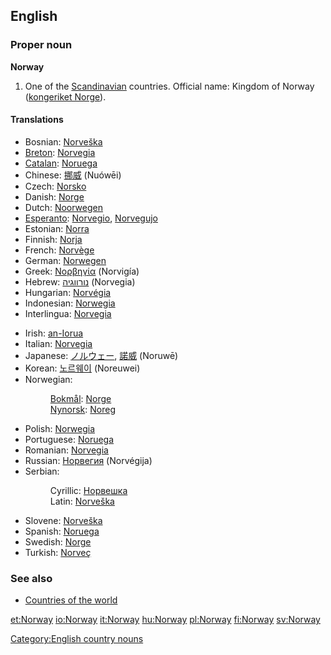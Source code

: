 ==English==
{{wikipedia}}
===Proper noun===
'''Norway'''

# One of the [[Scandinavian]] countries. Official name: Kingdom of Norway ([[kongeriket Norge]]).

====Translations====
{{top}}
*Bosnian: [[Norveška#Bosnian|Norveška]] {{f}}
*[[Breton]]: [[Norvegia]]
*[[Catalan]]: [[Noruega]] {{f}}
*Chinese: [[挪威]] (Nuówēi)
*Czech: [[Norsko]]
*Danish: [[Norge]]
*Dutch: [[Noorwegen]]
*[[Esperanto]]: [[Norvegio]], [[Norvegujo]]
*Estonian: [[Norra]]
*Finnish: [[Norja]]
*French: [[Norvège]] {{f}}
*German: [[Norwegen]] {{n}}
*Greek: [[Νορβηγία]] (Norvigía) {{f}}
*Hebrew: [[נורווגיה]] (Norvegia)
*Hungarian: [[Norvégia]]
*Indonesian: [[Norwegia]]
*Interlingua: [[Norvegia]]
{{mid}}
*Irish: [[an-Iorua]] {{f}}
*Italian: [[Norvegia]] {{f}}
*Japanese: [[ノルウェー]], [[諾威]] (Noruwē)
*Korean: [[노르웨이]] (Noreuwei)
*Norwegian: 
*:[[Bokmål]]: [[Norge]]
*:[[Nynorsk]]: [[Noreg]]
*Polish: [[Norwegia]]
*Portuguese: [[Noruega]] {{f}}
*Romanian: [[Norvegia]] {{f}}
*Russian: [[Норвегия]] (Norvégija) {{f}}
*Serbian:
*:Cyrillic: [[Норвешка#Serbian|Норвешка]] {{f}}
*:Latin: [[Norveška#Serbian|Norveška]] {{f}}
*Slovene: [[Norveška]] {{f}}
*Spanish: [[Noruega]] {{f}}
*Swedish: [[Norge]]
*Turkish: [[Norveç]]
{{bottom}}

===See also===
*[[Countries of the world]]

[[Category:English country nouns]]

[[et:Norway]]
[[io:Norway]]
[[it:Norway]]
[[hu:Norway]]
[[pl:Norway]]
[[fi:Norway]]
[[sv:Norway]]